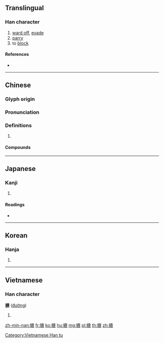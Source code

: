 ==Translingual==

===Han character===
{{Han char|rn=64|rad=手|as=10|sn=13|four=50067|canj=QILR|ids=⿰扌唐}}

# [[ward off]], [[evade]]
# [[parry]]
# to [[block]]

====References====
* {{Han ref|kx=0448.010|dkj=12505|dj=0798.180|hdz=31936.020|uh=642A|ud=25642|bh=B765|bd=46949}}

----

==Chinese==
{{zh-forms}}

===Glyph origin===
{{Han etym}}

===Pronunciation===
{{zh-pron
|m=táng
|c=tong4
|mn=thn̄g
|mc=y
|oc=y
|cat=
}}

===Definitions===
{{zh-hanzi}}

# {{rfdef|zh}}

====Compounds====
{{zh-der|搪差使|搪突|搪缸|搪瓷|搪塞|搪抹|搪飢|搪酒吃|敷衍搪塞|推搪}}

----

==Japanese==

===Kanji===
{{ja-kanji|grade=|rs=手10}}

# {{defn|lang=ja|sort=手10}}

====Readings====
* {{ja-readings|on=[[とう]] (tō), [[どう]] (dō)|kun=[[はる]] (haru)}}

----

==Korean==

===Hanja===
{{ko-hanja|hangeul=당|eumhun=|rv=dang|mr=tang|y=tang}}

# {{defn|lang=ko|sort=手10}}

----

==Vietnamese==

===Han character===
'''搪''' ([[đường]])

# {{defn|vi}}

[[Category:Vietnamese Han tu]]

[[zh-min-nan:搪]]
[[fr:搪]]
[[ko:搪]]
[[hu:搪]]
[[mg:搪]]
[[pl:搪]]
[[th:搪]]
[[zh:搪]]